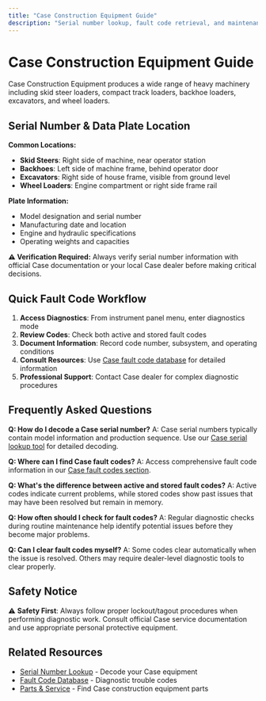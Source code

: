 ```yaml
---
title: "Case Construction Equipment Guide"
description: "Serial number lookup, fault code retrieval, and maintenance information for Case construction equipment including skid steers, backhoes, and excavators."
---
```


# Case Construction Equipment Guide

Case Construction Equipment produces a wide range of heavy machinery including skid steer loaders, compact track loaders, backhoe loaders, excavators, and wheel loaders.

## Serial Number & Data Plate Location

**Common Locations:**
- **Skid Steers**: Right side of machine, near operator station
- **Backhoes**: Left side of machine frame, behind operator door
- **Excavators**: Right side of house frame, visible from ground level
- **Wheel Loaders**: Engine compartment or right side frame rail

**Plate Information:**
- Model designation and serial number
- Manufacturing date and location
- Engine and hydraulic specifications
- Operating weights and capacities

**⚠️ Verification Required:** Always verify serial number information with official Case documentation or your local Case dealer before making critical decisions.

## Quick Fault Code Workflow

1. **Access Diagnostics**: From instrument panel menu, enter diagnostics mode
2. **Review Codes**: Check both active and stored fault codes
3. **Document Information**: Record code number, subsystem, and operating conditions
4. **Consult Resources**: Use [Case fault code database](/brand/case/fault-codes) for detailed information
5. **Professional Support**: Contact Case dealer for complex diagnostic procedures

## Frequently Asked Questions

**Q: How do I decode a Case serial number?**
A: Case serial numbers typically contain model information and production sequence. Use our [Case serial lookup tool](/case-serial-number-lookup) for detailed decoding.

**Q: Where can I find Case fault codes?**
A: Access comprehensive fault code information in our [Case fault codes section](/brand/case/fault-codes).

**Q: What's the difference between active and stored fault codes?**
A: Active codes indicate current problems, while stored codes show past issues that may have been resolved but remain in memory.

**Q: How often should I check for fault codes?**
A: Regular diagnostic checks during routine maintenance help identify potential issues before they become major problems.

**Q: Can I clear fault codes myself?**
A: Some codes clear automatically when the issue is resolved. Others may require dealer-level diagnostic tools to clear properly.

## Safety Notice

⚠️ **Safety First**: Always follow proper lockout/tagout procedures when performing diagnostic work. Consult official Case service documentation and use appropriate personal protective equipment.

## Related Resources

- [Serial Number Lookup](/case-serial-number-lookup) - Decode your Case equipment
- [Fault Code Database](/brand/case/fault-codes) - Diagnostic trouble codes
- [Parts & Service](/parts) - Find Case construction equipment parts
